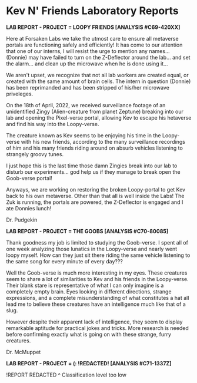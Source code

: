 
# Kev N' Friends Laboratory Reports


**LAB REPORT - PROJECT = LOOPY FRIENDS [ANALYSIS #C69-420XX]**

Here at Forsaken Labs we take the utmost care to ensure all metaverse portals are functioning safely and efficiently! It has come to our attention that one of our interns, I will resist the urge to mention any names... (Donnie) may have failed to turn on the Z-Deflector around the lab... and set the alarm... and clean up the microwave when he is done using it...

We aren't upset, we recognize that not all lab workers are created equal, or created with the same amount of brain cells. The intern in question (Donnie) has been reprimanded and has been stripped of his/her microwave priveleges.

On the 18th of April, 2022, we received surveillance footage of an unidentified Zingy (Alien-creature from planet Zeptune) breaking into our lab and opening the Pixel-verse portal, allowing Kev to escape his hetaverse and find his way into the Loopy-verse. 

The creature known as Kev seems to be enjoying his time in the Loopy-verse with his new friends, according to the many surveillance recordings of him and his many friends riding around on absurb vehicles listening to strangely groovy tunes. 

I just hope this is the last time those damn Zingies break into our lab to disturb our experiments... god help us if they manage to break open the Goob-verse portal!

Anyways, we are working on restoring the broken Loopy-portal to get Kev back to his own metaverse. Other than that all is well inside the Labs! The Zuk is running, the portals are powered, the Z-Deflector is engaged and I ate Donnies lunch!

Dr. Pudgekin
  
   
   
   
**LAB REPORT - PROJECT = THE GOOBS [ANALYSIS #C70-80085]**

Thank goodness my job is limited to studying the Goob-verse. I spent all of one week analyzing those lunatics in the Loopy-verse and nearly went loopy myself. How can they just sit there riding the same vehicle listening to the same song for every minute of every day???

Well the Goob-verse is much more interesting in my eyes. These creatures seem to share a lot of similarities to Kev and his friends in the Loopy-verse. Their blank stare is representative of what I can only imagine is a completely empty brain. Eyes looking in different directions, strange expressions, and a complete misunderstanding of what constitutes a hat all lead me to believe these creatures have an intelligence much like that of a slug.

However despite their apparent lack of intelligence, they seem to display remarkable aptitude for practical jokes and tricks. More research is needed before confirming exactly what is going on with these strange, furry creatures.

Dr. McMuppet




**LAB REPORT - PROJECT = (: !REDACTED! [ANALYSIS #C71-1337Z]**

!REPORT REDACTED
  ^ Classification level too low
